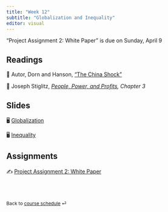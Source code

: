 ```yaml
---
title: "Week 12"
subtitle: "Globalization and Inequality"
editor: visual
---
```


::: callout-important
"Project Assignment 2: White Paper" is due on Sunday, April 9
:::

## Readings

📖 Autor, Dorn and Hanson, ["The China
Shock"](https://www.annualreviews.org/doi/full/10.1146/annurev-economics-080315-015041)

📖 Joseph Stiglitz, [*People, Power, and
Profits*](https://www.amazon.com/gp/product/B07P92PDLF/ref=dbs_a_def_rwt_bibl_vppi_i2)*,
Chapter 3*

## Slides

🖥️ [Globalization](/slides/lecture-12.1.html)

🖥️ [Inequality](/slides/lecture-12.2.html)

## Assignments

✍️ [Project Assignment 2: White
Paper](/project/project-assignment-2.html)

<br><br>

::: {style="font-size: 0.875em;"}
Back to [course schedule](/ "Course schedule") ⏎
:::
